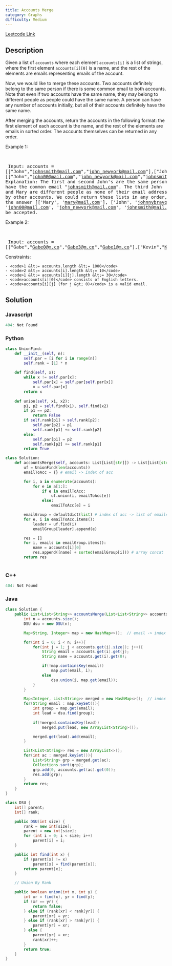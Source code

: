 ```yaml
---
title: Accounts Merge
category: Graphs
difficulty: Medium
---
```


<Callout>

[Leetcode Link](https://leetcode.com/problems/accounts-merge)

</Callout>

## Description
Given a list of <code>accounts</code> where each element <code>accounts[i]</code> is a list of strings, where the first element <code>accounts[i][0]</code> is a name, and the rest of the elements are emails representing emails of the account.

Now, we would like to merge these accounts. Two accounts definitely belong to the same person if there is some common email to both accounts. Note that even if two accounts have the same name, they may belong to different people as people could have the same name. A person can have any number of accounts initially, but all of their accounts definitely have the same name.

After merging the accounts, return the accounts in the following format: the first element of each account is the name, and the rest of the elements are emails in sorted order. The accounts themselves can be returned in any order.

 
Example 1:

<br /><pre className="overflow-x-auto">
Input: accounts = [[&quot;John&quot;,&quot;johnsmith@mail.com&quot;,&quot;john_newyork@mail.com&quot;],[&quot;John&quot;,&quot;johnsmith@mail.com&quot;,&quot;john00@mail.com&quot;],[&quot;Mary&quot;,&quot;mary@mail.com&quot;],[&quot;John&quot;,&quot;johnnybravo@mail.com&quot;]]
Output: [[&quot;John&quot;,&quot;john00@mail.com&quot;,&quot;john_newyork@mail.com&quot;,&quot;johnsmith@mail.com&quot;],[&quot;Mary&quot;,&quot;mary@mail.com&quot;],[&quot;John&quot;,&quot;johnnybravo@mail.com&quot;]]
Explanation:
The first and second John&#39;s are the same person as they have the common email &quot;johnsmith@mail.com&quot;.
The third John and Mary are different people as none of their email addresses are used by other accounts.
We could return these lists in any order, for example the answer [[&#39;Mary&#39;, &#39;mary@mail.com&#39;], [&#39;John&#39;, &#39;johnnybravo@mail.com&#39;], 
[&#39;John&#39;, &#39;john00@mail.com&#39;, &#39;john_newyork@mail.com&#39;, &#39;johnsmith@mail.com&#39;]] would still be accepted.
</pre>

Example 2:

<br /><pre className="overflow-x-auto">
Input: accounts = [[&quot;Gabe&quot;,&quot;Gabe0@m.co&quot;,&quot;Gabe3@m.co&quot;,&quot;Gabe1@m.co&quot;],[&quot;Kevin&quot;,&quot;Kevin3@m.co&quot;,&quot;Kevin5@m.co&quot;,&quot;Kevin0@m.co&quot;],[&quot;Ethan&quot;,&quot;Ethan5@m.co&quot;,&quot;Ethan4@m.co&quot;,&quot;Ethan0@m.co&quot;],[&quot;Hanzo&quot;,&quot;Hanzo3@m.co&quot;,&quot;Hanzo1@m.co&quot;,&quot;Hanzo0@m.co&quot;],[&quot;Fern&quot;,&quot;Fern5@m.co&quot;,&quot;Fern1@m.co&quot;,&quot;Fern0@m.co&quot;]]
Output: [[&quot;Ethan&quot;,&quot;Ethan0@m.co&quot;,&quot;Ethan4@m.co&quot;,&quot;Ethan5@m.co&quot;],[&quot;Gabe&quot;,&quot;Gabe0@m.co&quot;,&quot;Gabe1@m.co&quot;,&quot;Gabe3@m.co&quot;],[&quot;Hanzo&quot;,&quot;Hanzo0@m.co&quot;,&quot;Hanzo1@m.co&quot;,&quot;Hanzo3@m.co&quot;],[&quot;Kevin&quot;,&quot;Kevin0@m.co&quot;,&quot;Kevin3@m.co&quot;,&quot;Kevin5@m.co&quot;],[&quot;Fern&quot;,&quot;Fern0@m.co&quot;,&quot;Fern1@m.co&quot;,&quot;Fern5@m.co&quot;]]
</pre>

 
Constraints:


	- <code>1 &lt;= accounts.length &lt;= 1000</code>
	- <code>2 &lt;= accounts[i].length &lt;= 10</code>
	- <code>1 &lt;= accounts[i][j].length &lt;= 30</code>
	- <code>accounts[i][0]</code> consists of English letters.
	- <code>accounts[i][j] (for j &gt; 0)</code> is a valid email.



## Solution

### Javascript
```javascript
404: Not Found
```
### Python
```python
class UnionFind:
    def __init__(self, n):
        self.par = [i for i in range(n)]
        self.rank = [1] * n
    
    def find(self, x):
        while x != self.par[x]:
            self.par[x] = self.par[self.par[x]]
            x = self.par[x]
        return x
    
    def union(self, x1, x2):
        p1, p2 = self.find(x1), self.find(x2)
        if p1 == p2:
            return False
        if self.rank[p1] > self.rank[p2]:
            self.par[p2] = p1
            self.rank[p1] += self.rank[p2]
        else:
            self.par[p1] = p2
            self.rank[p2] += self.rank[p1]
        return True

class Solution:
    def accountsMerge(self, accounts: List[List[str]]) -> List[List[str]]:
        uf = UnionFind(len(accounts))
        emailToAcc = {} # email -> index of acc

        for i, a in enumerate(accounts):
            for e in a[1:]:
                if e in emailToAcc:
                    uf.union(i, emailToAcc[e])
                else:
                    emailToAcc[e] = i

        emailGroup = defaultdict(list) # index of acc -> list of emails
        for e, i in emailToAcc.items():
            leader = uf.find(i)
            emailGroup[leader].append(e)

        res = []
        for i, emails in emailGroup.items():
            name = accounts[i][0]
            res.append([name] + sorted(emailGroup[i])) # array concat
        return res
      

```
### C++
```cpp
404: Not Found
```
### Java
```java
class Solution {
    public List<List<String>> accountsMerge(List<List<String>> accounts) {
        int n = accounts.size();
        DSU dsu = new DSU(n);

        Map<String, Integer> map = new HashMap<>();  // email -> index of acc

        for(int i = 0; i < n; i++){
            for(int j = 1; j < accounts.get(i).size(); j++){
                String email = accounts.get(i).get(j);
                String name = accounts.get(i).get(0);

                if(!map.containsKey(email))
                    map.put(email, i);
                else
                    dsu.union(i, map.get(email)); 
            }
        }

        Map<Integer, List<String>> merged = new HashMap<>();  // index of acc -> list of emails
        for(String email : map.keySet()){
            int group = map.get(email);
            int lead = dsu.find(group);
            
            if(!merged.containsKey(lead))
                merged.put(lead, new ArrayList<String>());

            merged.get(lead).add(email);    
        }

        List<List<String>> res = new ArrayList<>();  
        for(int ac : merged.keySet()){
            List<String> grp = merged.get(ac);
            Collections.sort(grp);
            grp.add(0, accounts.get(ac).get(0));
            res.add(grp);
        }
        return res;
    }
}

class DSU {
    int[] parent;
    int[] rank;

    public DSU(int size) {
        rank = new int[size];
        parent = new int[size];
        for (int i = 0; i < size; i++)
            parent[i] = i;
    }

    public int find(int x) {
        if (parent[x] != x)
            parent[x] = find(parent[x]);
        return parent[x];
    }

    // Union By Rank

    public boolean union(int x, int y) {
        int xr = find(x), yr = find(y);
        if (xr == yr) {
            return false;
        } else if (rank[xr] < rank[yr]) {
            parent[xr] = yr;
        } else if (rank[xr] > rank[yr]) {
            parent[yr] = xr;
        } else {
            parent[yr] = xr;
            rank[xr]++;
        }
        return true;
    }
}

```


